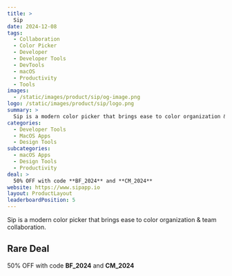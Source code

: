 ```yaml
---
title: >
  Sip
date: 2024-12-08
tags:
  - Collaboration
  - Color Picker
  - Developer
  - Developer Tools
  - DevTools
  - macOS
  - Productivity
  - Tools
images:
  - /static/images/product/sip/og-image.png
logo: /static/images/product/sip/logo.png
summary: >
  Sip is a modern color picker that brings ease to color organization & team collaboration.
categories:
  - Developer Tools
  - MacOS Apps
  - Design Tools
subcategories:
  - macOS Apps
  - Design Tools
  - Productivity
deal: >
  50% OFF with code **BF_2024** and **CM_2024**
website: https://www.sipapp.io
layout: ProductLayout
leaderboardPosition: 5
---
```

Sip is a modern color picker that brings ease to color organization & team collaboration.

## Rare Deal

50% OFF with code **BF_2024** and **CM_2024**
